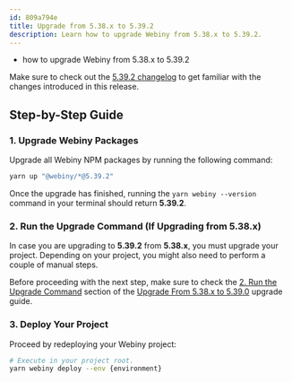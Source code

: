 ```yaml
---
id: 809a794e
title: Upgrade from 5.38.x to 5.39.2
description: Learn how to upgrade Webiny from 5.38.x to 5.39.2.
---
```



<Alert type="success" title="What you’ll learn">

  - how to upgrade Webiny from 5.38.x to 5.39.2

</Alert>

<Alert type="info">

  Make sure to check out the [5.39.2 changelog](./changelog) to get familiar with the changes introduced in this
  release.

</Alert>

## Step-by-Step Guide

### 1. Upgrade Webiny Packages

Upgrade all Webiny NPM packages by running the following command:

```bash
yarn up "@webiny/*@5.39.2"
```

Once the upgrade has finished, running the `yarn webiny --version` command in your terminal should return **5.39.2**.

### 2. Run the Upgrade Command (If Upgrading from 5.38.x)

In case you are upgrading to **5.39.2** from **5.38.x**, you must upgrade your project. Depending on your project, you might also need to perform a couple of manual steps.

Before proceeding with the next step, make sure to check the [2. Run the Upgrade Command](/docs/release-notes/5.39.0/upgrade-guide#2-run-the-upgrade-command) section of the [Upgrade From 5.38.x to 5.39.0](/docs/release-notes/5.39.0/upgrade-guide) upgrade guide.

### 3. Deploy Your Project

Proceed by redeploying your Webiny project:

```bash
# Execute in your project root.
yarn webiny deploy --env {environment}
```

<AdditionalNotes />
